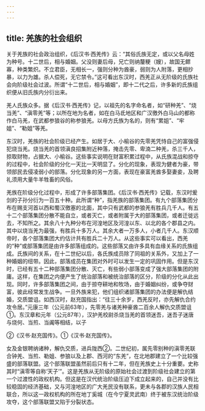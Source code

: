 ```yaml
---
---
---
```

title: 羌族的社会组织
---



关于羌族的社会政治组织，《后汉书·西羌传》云：“其俗氏族无定，或以父名母姓为种号。十二世后，相与婚姻。父没则妻后母，兄亡则纳釐粳（嫂），故国无鳏寡，种类繁炽。不立君臣，无相长一，强则分种为酋豪，弱则为人附落，更相抄暴，以力为雄。杀人偿死，无它禁令。”这可看出东汉时，西羌正从无阶级的氏族社会向阶级社会过波。所谓“十二世后，相与婚姻”，即十二代之后，许多新的氏族组织便从旧氏族内分衍出来。

羌人氏族众多。据《后汉书·西羌传》记，以祖先的名字命名者，如“研种羌”、“烧当羌”、“滇零羌”等；以所在地为名者，如在白马氐地区和广汉徼外白马山的都称作白马羌，在武都参狼谷的称参狼羌。以母方氏族为名的，则有“累姐”、“牢姐”、“勒姐”等羌。

东汉时，羌族的社会阶级已经产生。如居于大、小榆谷的先零羌凭恃自己的富强侵犯烧当羌。烧当羌的首领滇良招集附近种落，掩击先零、卑湳二种羌，杀三千人，掠取财物，占据大、小榆谷。这些事实说明在财富积累过程中，从氏族混战和掠夺的过程中，社会阶级的分化一天比一天明显了。分化的现象，表现为健者为豪，带领部民去侵凌弱小的部落。分化现象的另一方面，表现在豪富羌酋多娶妻妾，及聘礼须用大量牛羊牲畜的风俗。

羌族在阶级分化过程中，形成了许多部落集团。《后汉书·西羌传》记载，东汉时爰剑的子孙分衍为一百五十种。此所谓“种”，指羌族的部落集团。有九个部落集团分布在赐支河首以西和蜀汉徼塞的北面，其中只有武都的参狼羌有胜兵几千人。有五十二个部落集团分散不能自立，或者灭亡，或者附属于大的部落集团，或者迁徙远去，不知所之。其余八十九种分布在河湟地区及河湟以东、以北的各个郡县之内。其中以烧当羌为最强，有胜兵十多万人。其余大者一万多人，小者几千人。东汉顺帝时，各个部落集团大约估计共有胜兵二十万人。从这些事实可以看出，西羌的“种”或部落集团是由许多部落组成的。这些部落又由许多具有血缘关系的氏族组成。氏族间的关系，在十二世纪以后，各氏族成员除了同祖的关系外，又加上了一种婚姻的纽带。因此，部落成员在集团对外时可以发生一定的巩固作用。但是东汉时，已经有五十二种部落集团分散、灭亡，有些弱小部落变成了强大部落集团的附庸。这样，在集团之内便产生了统治部落和被统治部落的区分，阶级的分化从此出现。同时，许多部落集团之间，由于掠夺耕地和牧场，由于婚姻纠纷，或争夺财富，彼此经常发生战争。一旦外族来犯，他们组织诸部落集团的办法便是解仇结婚，交质盟诅。如西汉时，赵充国指出：“往三十余岁，西羌反时，亦先解仇合约攻令居。”元康三年（公元前63年），先零羌与诸羌种豪酋二百余人解仇交质盟诅①。东汉章和元年（公元87年），汉护羌校尉杀烧当羌的首领迷吾，迷吾子迷唐与烧何、当煎、当阗等相结，以子

②《汉书·赵充国传》。①《汉书·赵充国传》。

女及金银聘纳诸种，解仇交质，进兵陇西②。二世纪初，属先零别种的滇零羌联合钟羌、当煎、勒姐、参狼以及上郡、西河的“东羌”，在北地郡建立了一个比较强盛的部落联盟。这个部落联盟虽然前后只有十二年，但在羌族史上十分重要。史称其时“滇零等自称‘天子’”。这是羌族从无阶级的原始社会过渡到阶级社会建立的第一个过渡性的政权机构。但这是在汉代统治阶级压迫下成立起来的，自己并没有比较稳固的经济基础，又与河湟地区的广大羌民没有联系，更未与各郡的汉族人民相联合，所以这一政权机构的所在地丁奚城（在今宁夏灵武南）终于被东汉统治阶级攻夺，这个部落联盟又陷于分裂状态。